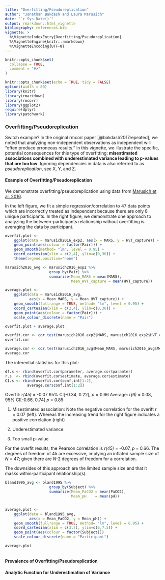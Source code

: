 ```yaml
---
title: "Overfitting/Pseudoreplication"
author: "Jonathan Bakdash and Laura Marusich"
date: "`r Sys.Date()`"
output: rmarkdown::html_vignette
bibliography: references.bib 
vignette: >
  %\VignetteIndexEntry{Overfitting/Pseudoreplication}
  %\VignetteEngine{knitr::rmarkdown}
  %\VignetteEncoding{UTF-8}
---
```


```r
knitr::opts_chunk$set(
  collapse = TRUE,
  comment = "#>"
)
```

```r
knitr::opts_chunk$set(echo = TRUE, tidy = FALSE)
options(width = 80)
library(knitr)
library(rmarkdown)
library(rmcorr) 
library(ggplot2) 
require(dplyr)
library(patchwork)
```

### Overfitting/Pseudoreplication
Switch example?
In the original rmcorr paper [@bakdash2017repeated], we noted that analyzing non-independent observations as independent will "often produce erroneous results." In this vignette, we illustrate the specific, potential consequences for this type of overfitting: **misestimated associations combined with underestimated variance leading to *p*-values that are too low**. Ignoring dependencies in data is also referred to as *pseudoreplication*, see X, Y, and Z. 

#### Example of Overfitting/Pseudoreplication
We demonstrate overfitting/pseudoreplication using data from  [Marusich et al. 2016](../reference/marusich2016_exp2.html).

In the left figure, we fit a simple regression/correlation to 47 data points which are incorrectly treated as independent because there are only 8 unique participants. In the right figure, we demonstrate one approach to analyzing the between-participants relationship without overfitting is averaging the data by participant.

```r
overfit.plot <- 
    ggplot(data = marusich2016_exp2, aes(x = MARS, y = HVT_capture)) +
    geom_point(aes(colour = factor(Pair))) +
    geom_smooth(method= "lm", level = 0.95) +
    coord_cartesian(xlim = c(2,4), ylim=c(0,30)) + 
    theme(legend.position="none")

marusich2016_avg <- marusich2016_exp2 %>%
                    group_by(Pair) %>%
                    summarize(Mean_MARS = mean(MARS),
                              Mean_HVT_capture = mean(HVT_capture))

average.plot <- 
    ggplot(data = marusich2016_avg, 
           aes(x = Mean_MARS, y = Mean_HVT_capture)) +
    geom_smooth(fullrange = TRUE, method= "lm", level = 0.95) +
    coord_cartesian(xlim = c(2,4), ylim=c(0,30)) +
    geom_point(aes(colour = factor(Pair))) +
    scale_colour_discrete(name = "Pair") 

overfit.plot + average.plot
```

```r
overfit.cor <- cor.test(marusich2016_exp2$MARS, marusich2016_exp2$HVT_capture)
overfit.cor

average.cor <- cor.test(marusich2016_avg$Mean_MARS, marusich2016_avg$Mean_HVT_capture)
average.cor
```

The inferential statistics for this plot:
```r
df.s <- rbind(overfit.cor$parameter, average.cor$paramter)
r.s  <- rbind(overfit.cor$estimate, average.cor$estimate) 
CI.s <- rbind(overfit.cor$conf.int[1:2], 
          average.cor$conf.int[1:2])
```

Overfit: *r(45)* = -0.07 95\%  CI[-0.34, 0.22],  *p* = 0.66
Average: *r(6)*  =  0.08, 95\% CI[-0.66, 0.74] *p* = 0.85

1) Misestimated association: Note the negative correlation for the overift *r* = 0.07 (left). Whereas the increasing trend for the right figure indicates a positive correlation (right)

2) Underestimated variance

3) Too small p-value 

For the overfit results, the Pearson correlation is *r(45)* = -0.07, *p* = 0.66. The degrees of freedom of 45 are excessive, implying an inflated sample size of *N* = 47; given there are *N*-2 degrees of freedom for a correlation. 



 The downsides of this approach are the limited sample size and that it masks within-participant relationship(s).

```r
bland1995_avg <- bland1995 %>%
                    group_by(Subject) %>%
                    summarize(Mean_PaCO2 = mean(PaCO2),
                              Mean_pH    = mean(pH))


average.plot <- 
    ggplot(data = bland1995_avg, 
           aes(x = Mean_PaCO2, y = Mean_pH)) +
    geom_smooth(fullrange = TRUE, method= "lm", level = 0.95) +
    coord_cartesian(xlim = c(3,7), ylim=c(6,7.5)) +
    geom_point(aes(colour = factor(Subject))) 
    scale_colour_discrete(name = "Participant") 

average.plot



```


#### Prevalence of Overfitting/Pseudoreplication

#### Analytic Function for Underestimation of Variance
```r

```